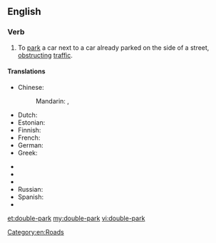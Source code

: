 ==English==

===Verb===
{{en-verb|double-parks|double-parking|double-parked|double-parked}}

# To [[park]] a car next to a car already parked on the side of a street, [[obstruct]]ing [[traffic]].

====Translations====
{{trans-top|to park a car next to a car already parked on the side of a street}}
* Chinese:
*: Mandarin: {{t-|cmn|並排停車|sc=Hani}}, {{t-|cmn|并排停车|tr=bìngpái tíngchē|sc=Hani}}
* Dutch: {{t-|nl|dubbel parkeren}}
* Estonian: {{t-|et|kaksikparkima}}
* Finnish: {{t-|fi|kaksoispysäköidä}}
* French: {{t-|fr|se garer en double file}}
* German: {{t-|de|in zweiter Reihe parken}}
* Greek: {{t-|el|διπλοπαρκάρω|tr=diploparkáro|sc=Grek}}
{{trans-mid}}
* {{trreq|hu}}
* {{trreq|ja}}
* {{trreq|pt}}
* Russian: {{t-|ru|припарковать свою машину рядом с другой|tr=priparkovát’ svojú mašínu rjádom s drugój|sc=Cyrl}}
* Spanish: {{t-|es|estacionar en doble fila}}
* {{trreq|th}}
{{trans-bottom}}

[[Category:en:Roads]]

[[et:double-park]]
[[my:double-park]]
[[vi:double-park]]